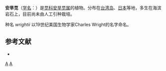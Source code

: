 {{Speciesbox 
| taxon = Philoxerus wrightii 
| authority = Hook. f. ex Maxim., 1886
}}

'''安旱苋'''（[[学名|学名]]：{{lang|la|''Philoxerus wrightii''}}）是[[苋科|苋科]][[安旱苋属|安旱苋属]]的植物。分布在[[台湾岛|台湾岛]]、[[日本|日本]]等地，多生在海滨岩石上，目前尚未由人工引种栽培。

种名 ''wrightii'' 以19世纪美国生物学家Charles Wright的名字命名。

== 参考文献 ==
<div class="references-small">
* {{cite web| url =http://www.bioinfo.cn/db05/KmzwSpecies.php?action=view&id=82| title =安旱苋| work =《中国高等植物数据库全库》| publisher =中国科学院微生物研究所| author =昆明植物研究所| accessdate =2009-02-20| deadurl =yes| archiveurl =https://web.archive.org/web/20160305041659/http://www.bioinfo.cn/db05/KmzwSpecies.php?action=view&id=82| archivedate =2016-03-05}}
</div>
{{Taxonbar|from=Q10946872}}

[[Category:安旱苋属|A]]
[[Category:1886年描述的植物|A]]